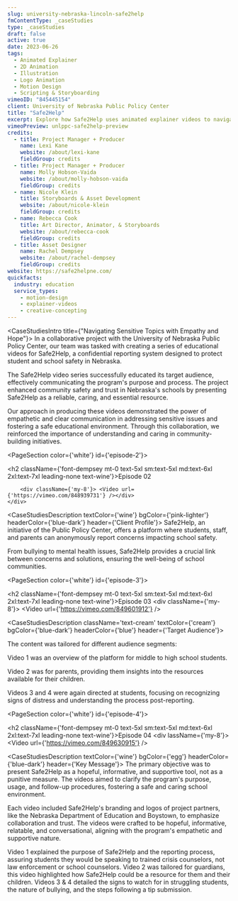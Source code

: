 ```yaml
---
slug: university-nebraska-lincoln-safe2help
fmContentType: _caseStudies
type: _caseStudies
draft: false
active: true
date: 2023-06-26
tags:
  - Animated Explainer
  - 2D Animation
  - Illustration
  - Logo Animation
  - Motion Design
  - Scripting & Storyboarding
vimeoID: "845445154"
client: University of Nebraska Public Policy Center
title: "Safe2Help"
excerpt: Explore how Safe2Help uses animated explainer videos to navigate sensitive school safety topics with empathy and hope, fostering trust and understanding.
vimeoPreview: unlppc-safe2help-preview
credits:
  - title: Project Manager + Producer
    name: Lexi Kane
    website: /about/lexi-kane
    fieldGroup: credits
  - title: Project Manager + Producer
    name: Molly Hobson-Vaida
    website: /about/molly-hobson-vaida
    fieldGroup: credits
  - name: Nicole Klein
    title: Storyboards & Asset Development
    website: /about/nicole-klein
    fieldGroup: credits
  - name: Rebecca Cook
    title: Art Director, Animator, & Storyboards
    website: /about/rebecca-cook
    fieldGroup: credits
  - title: Asset Designer
    name: Rachel Dempsey
    website: /about/rachel-dempsey
    fieldGroup: credits
website: https://safe2helpne.com/
quickfacts:
  industry: education
  service_types:
    - motion-design
    - explainer-videos
    - creative-concepting
---
```


<CaseStudiesIntro title={"Navigating Sensitive Topics with Empathy and Hope"}>
In a collaborative project with the University of Nebraska Public Policy Center, our team was tasked with creating a series of educational videos for Safe2Help, a confidential reporting system designed to protect student and school safety in Nebraska.

The Safe2Help video series successfully educated its target audience, effectively communicating the program's purpose and process. The project enhanced community safety and trust in Nebraska's schools by presenting Safe2Help as a reliable, caring, and essential resource.

Our approach in producing these videos demonstrated the power of empathetic and clear communication in addressing sensitive issues and fostering a safe educational environment. Through this collaboration, we reinforced the importance of understanding and caring in community-building initiatives.
</CaseStudiesIntro>

<PageSection color={'white'} id={'episode-2'}>
  <InnerWrapper>
    <div className=''>
        <h2 className={'font-dempsey mt-0 text-5xl sm:text-5xl md:text-6xl 2xl:text-7xl leading-none text-wine'}>Episode 02</h2>

        <div className={'my-8'}> <Video url={'https://vimeo.com/848939731'} /></div>
    </div>
  </InnerWrapper>
</PageSection>

<CaseStudiesDescription textColor={'wine'} bgColor={'pink-lighter'} headerColor={'blue-dark'} header={'Client Profile'}>
Safe2Help, an initiative of the Public Policy Center, offers a platform where students, staff, and parents can anonymously report concerns impacting school safety.

From bullying to mental health issues, Safe2Help provides a crucial link between concerns and solutions, ensuring the well-being of school communities.
</CaseStudiesDescription>

<PageSection color={'white'} id={'episode-3'}>
  <InnerWrapper>
    <div >
        <h2 className={'font-dempsey mt-0 text-5xl sm:text-5xl md:text-6xl 2xl:text-7xl leading-none text-wine'}>Episode 03</h2>
        <div className={'my-8'}> <Video url={'https://vimeo.com/849601912'} /></div>
    </div>
  </InnerWrapper>
</PageSection>

<CaseStudiesDescription className='text-cream' textColor={'cream'} bgColor={'blue-dark'} headerColor={'blue'} header={'Target Audience'}>
<p className="text-cream">The content was tailored for different audience segments:</p>

<p className="text-cream">Video 1 was an overview of the platform for middle to high school students.</p>

<p className="text-cream">Video 2 was for parents, providing them insights into the resources available for their children.</p>

<p className="text-cream">Videos 3 and 4 were again directed at students, focusing on recognizing signs of distress and understanding the process post-reporting.</p>

</CaseStudiesDescription>

<PageSection color={'white'} id={'episode-4'}>
  <InnerWrapper>
    <div >
        <h2 className={'font-dempsey mt-0 text-5xl sm:text-5xl md:text-6xl 2xl:text-7xl leading-none text-wine'}>Episode 04</h2>
        <div lassName={'my-8'}> <Video url={'https://vimeo.com/849630915'} /></div>
    </div>
  </InnerWrapper>
</PageSection>

<CaseStudiesDescription textColor={'wine'} bgColor={'egg'} headerColor={'blue-dark'} header={'Key Message'}>
The primary objective was to present Safe2Help as a hopeful, informative, and supportive tool, not as a punitive measure. The videos aimed to clarify the program's purpose, usage, and follow-up procedures, fostering a safe and caring school environment.

Each video included Safe2Help's branding and logos of project partners, like the Nebraska Department of Education and Boystown, to emphasize collaboration and trust. The videos were crafted to be hopeful, informative, relatable, and conversational, aligning with the program's empathetic and supportive nature.

Video 1 explained the purpose of Safe2Help and the reporting process, assuring students they would be speaking to trained crisis counselors, not law enforcement or school counselors. Video 2 was tailored for guardians, this video highlighted how Safe2Help could be a resource for them and their children. Videos 3 & 4 detailed the signs to watch for in struggling students, the nature of bullying, and the steps following a tip submission.
</CaseStudiesDescription>
